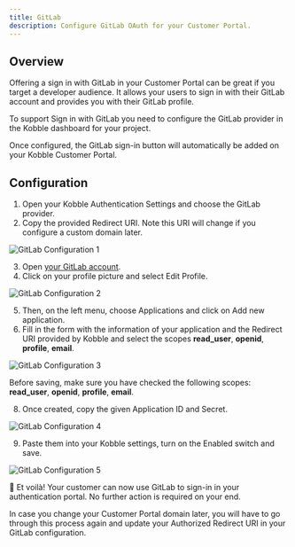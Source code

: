 ```yaml
---
title: GitLab
description: Configure GitLab OAuth for your Customer Portal.
---
```



## Overview

Offering a sign in with GitLab in your Customer Portal can be great if you target a developer audience. It allows your users to sign in with their GitLab account and provides you with their GitLab profile.

To support Sign in with GitLab you need to configure the GitLab provider in the Kobble dashboard for your project.

Once configured, the GitLab sign-in button will automatically be added on your Kobble Customer Portal.

## Configuration

1. Open your Kobble Authentication Settings and choose the GitLab provider.
2. Copy the provided Redirect URI. Note this URI will change if you configure a custom domain later.

![GitLab Configuration 1](/images/settings/auth/gitlab-configuration-1.png)

3. Open [your GitLab account](https://gitlab.com).
4. Click on your profile picture and select Edit Profile.

![GitLab Configuration 2](/images/settings/auth/gitlab-configuration-2.png)

5. Then, on the left menu, choose Applications and click on Add new application.
6. Fill in the form with the information of your application and the Redirect URI provided by Kobble and select the scopes **read_user**, **openid**, **profile**, **email**.

![GitLab Configuration 3](/images/settings/auth/gitlab-configuration-3.png)

<Warning>Before saving, make sure you have checked the following scopes: **read_user**, **openid**, **profile**, **email**.</Warning>

8. Once created, copy the given Application ID and Secret.

![GitLab Configuration 4](/images/settings/auth/gitlab-configuration-4.png)

9. Paste them into your Kobble settings, turn on the Enabled switch and save.

![GitLab Configuration 5](/images/settings/auth/gitlab-configuration-5.png)

🎉 Et voilà! Your customer can now use GitLab to sign-in in your authentication portal. No further action is required on your end.

<Warning>In case you change your Customer Portal domain later, you will have to go through this process again and update your Authorized Redirect URI in your GitLab configuration.</Warning>


